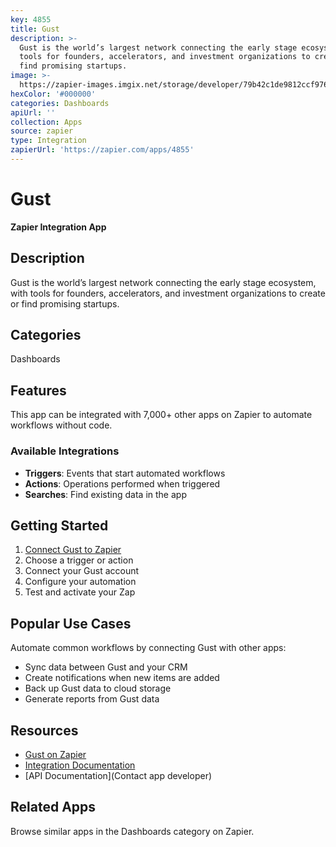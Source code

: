 ```yaml
---
key: 4855
title: Gust
description: >-
  Gust is the world’s largest network connecting the early stage ecosystem, with
  tools for founders, accelerators, and investment organizations to create or
  find promising startups.
image: >-
  https://zapier-images.imgix.net/storage/developer/79b42c1de9812ccf97683b394e5301ac.png?auto=format%2Ccompress&ixlib=python-3.0.0&q=50
hexColor: '#000000'
categories: Dashboards
apiUrl: ''
collection: Apps
source: zapier
type: Integration
zapierUrl: 'https://zapier.com/apps/4855'
---
```

# Gust

**Zapier Integration App**

## Description

Gust is the world’s largest network connecting the early stage ecosystem, with tools for founders, accelerators, and investment organizations to create or find promising startups.

## Categories

Dashboards

## Features

This app can be integrated with 7,000+ other apps on Zapier to automate workflows without code.

### Available Integrations

- **Triggers**: Events that start automated workflows
- **Actions**: Operations performed when triggered
- **Searches**: Find existing data in the app

## Getting Started

1. [Connect Gust to Zapier](https://zapier.com/apps/4855)
2. Choose a trigger or action
3. Connect your Gust account
4. Configure your automation
5. Test and activate your Zap

## Popular Use Cases

Automate common workflows by connecting Gust with other apps:

- Sync data between Gust and your CRM
- Create notifications when new items are added
- Back up Gust data to cloud storage
- Generate reports from Gust data

## Resources

- [Gust on Zapier](https://zapier.com/apps/4855)
- [Integration Documentation](https://zapier.com/apps/4855/integrations)
- [API Documentation](Contact app developer)

## Related Apps

Browse similar apps in the Dashboards category on Zapier.
